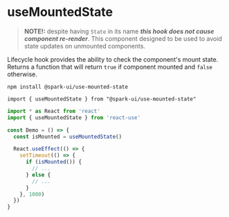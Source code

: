 
<Meta title="Hooks/useMountedState" />

# useMountedState

> **NOTE!:** despite having `State` in its name **_this hook does not cause component re-render_**.
> This component designed to be used to avoid state updates on unmounted components.

Lifecycle hook provides the ability to check the component's mount state.
Returns a function that will return `true` if component mounted and `false` otherwise.

<StoryHeading label="Install" />

```
npm install @spark-ui/use-mounted-state
```

<StoryHeading label="Import" />

```
import { useMountedState } from "@spark-ui/use-mounted-state"
```

<StoryHeading label="Usage" />

```jsx
import * as React from 'react'
import { useMountedState } from 'react-use'

const Demo = () => {
  const isMounted = useMountedState()

  React.useEffect(() => {
    setTimeout(() => {
      if (isMounted()) {
        // ...
      } else {
        // ...
      }
    }, 1000)
  })
}
```
